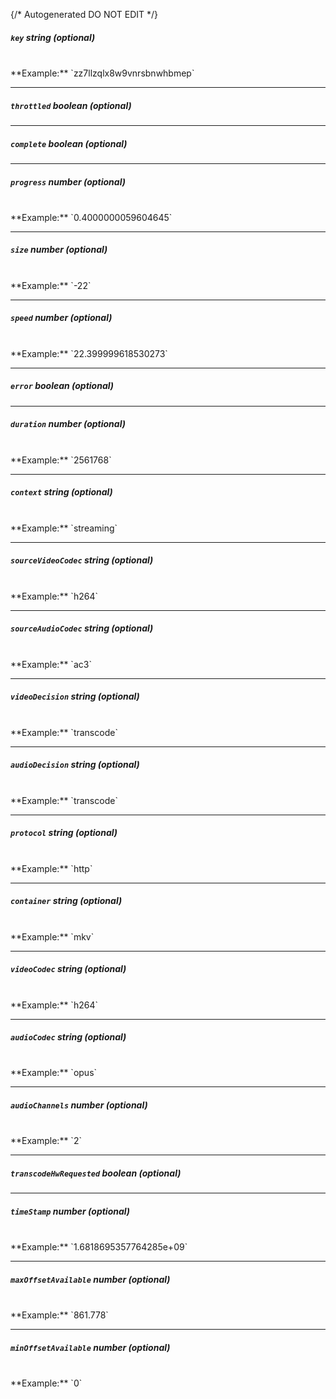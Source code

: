 {/* Autogenerated DO NOT EDIT  */}
##### `key` _string (optional)_
<br/>
**Example:** `zz7llzqlx8w9vnrsbnwhbmep`

---
##### `throttled` _boolean (optional)_

---
##### `complete` _boolean (optional)_

---
##### `progress` _number (optional)_
<br/>
**Example:** `0.4000000059604645`

---
##### `size` _number (optional)_
<br/>
**Example:** `-22`

---
##### `speed` _number (optional)_
<br/>
**Example:** `22.399999618530273`

---
##### `error` _boolean (optional)_

---
##### `duration` _number (optional)_
<br/>
**Example:** `2561768`

---
##### `context` _string (optional)_
<br/>
**Example:** `streaming`

---
##### `sourceVideoCodec` _string (optional)_
<br/>
**Example:** `h264`

---
##### `sourceAudioCodec` _string (optional)_
<br/>
**Example:** `ac3`

---
##### `videoDecision` _string (optional)_
<br/>
**Example:** `transcode`

---
##### `audioDecision` _string (optional)_
<br/>
**Example:** `transcode`

---
##### `protocol` _string (optional)_
<br/>
**Example:** `http`

---
##### `container` _string (optional)_
<br/>
**Example:** `mkv`

---
##### `videoCodec` _string (optional)_
<br/>
**Example:** `h264`

---
##### `audioCodec` _string (optional)_
<br/>
**Example:** `opus`

---
##### `audioChannels` _number (optional)_
<br/>
**Example:** `2`

---
##### `transcodeHwRequested` _boolean (optional)_

---
##### `timeStamp` _number (optional)_
<br/>
**Example:** `1.6818695357764285e+09`

---
##### `maxOffsetAvailable` _number (optional)_
<br/>
**Example:** `861.778`

---
##### `minOffsetAvailable` _number (optional)_
<br/>
**Example:** `0`



